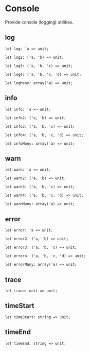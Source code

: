 # Console

<Intro>

Provide console (logging) utilities.

</Intro>


## log

```re sig
let log: 'a => unit;
```

```re sig
let log2: ('a, 'b) => unit;
```

```re sig
let log3: ('a, 'b, 'c) => unit;
```

```re sig
let log4: ('a, 'b, 'c, 'd) => unit;
```

```re sig
let logMany: array('a) => unit;
```

## info

```re sig
let info: 'a => unit;
```

```re sig
let info2: ('a, 'b) => unit;
```

```re sig
let info3: ('a, 'b, 'c) => unit;
```

```re sig
let info4: ('a, 'b, 'c, 'd) => unit;
```

```re sig
let infoMany: array('a) => unit;
```

## warn

```re sig
let warn: 'a => unit;
```

```re sig
let warn2: ('a, 'b) => unit;
```

```re sig
let warn3: ('a, 'b, 'c) => unit;
```

```re sig
let warn4: ('a, 'b, 'c, 'd) => unit;
```

```re sig
let warnMany: array('a) => unit;
```

## error

```re sig
let error: 'a => unit;
```

```re sig
let error2: ('a, 'b) => unit;
```

```re sig
let error3: ('a, 'b, 'c) => unit;
```

```re sig
let error4: ('a, 'b, 'c, 'd) => unit;
```

```re sig
let errorMany: array('a) => unit;
```

## trace

```re sig
let trace: unit => unit;
```

## timeStart

```re sig
let timeStart: string => unit;
```

## timeEnd

```re sig
let timeEnd: string => unit;
```
